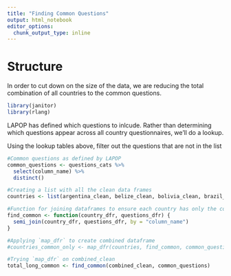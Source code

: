 ```yaml
---
title: "Finding Common Questions"
output: html_notebook
editor_options: 
  chunk_output_type: inline
---
```


# Structure
In order to cut down on the size of the data, we are reducing the total combination of all countries to the common questions.

```r
library(janitor)
library(rlang)
```


LAPOP has defined which questions to inlcude. Rather than determining which questions appear across all country questionnaires, we'll do a lookup.

Using the lookup tables above, filter out the questions that are not in the list



```r
#Common questions as defined by LAPOP 
common_questions <- questions_cats %>%
  select(column_name) %>%
  distinct()

#Creating a list with all the clean data frames
countries <- list(argentina_clean, belize_clean, bolivia_clean, brazil_clean, canada_clean, chile_clean, costa_clean, ecuador_clean, elsalvador_clean, guatemala_clean, guyana_clean, honduras_clean, jamaica_clean, mexico_clean, nicaragua_clean, panama_clean, paraguay_clean, peru_clean, suriname_clean, uruguay_clean, usa_clean, venezuela_clean) #colombia_clean not resolved

#Function for joining dataframes to ensure each country has only the common questions
find_common <- function(country_dfr, questions_dfr) {
  semi_join(country_dfr, questions_dfr, by = "column_name")
}

#Applying `map_dfr` to create combined dataframe
#countries_common_only <- map_dfr(countries, find_common, common_questions)

#Trying `map_dfr` on combined_clean
total_long_common <- find_common(combined_clean, common_questions) 

```
